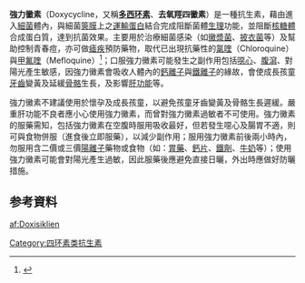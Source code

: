 {{medical}}
{{Infobox Drug
| image=Doxycycline Structural Formulae.png
| width = 260
| IUPAC_name = (2-(amino-hydroxy-methylidene)-4-dimethylamino-5,10,11,12a-tetrahydroxy-6-methyl-4a,5,5a,6-tetrahydro-4H-tetracene-1,3,12-trione
| CAS_number = 564-25-0
| CAS_number_Ref = {{cascite|changed|??}}
| ATC_prefix=J01
| ATC_suffix=AA02
| PubChem=11256
| DrugBank=APRD00597
| C=22 | H=24 | N=2 | O=8
| molecular_weight = 444.435 g/mol
| bioavailability = 100%
| metabolism = 肝脏
| elimination_half-life = 6-11 小時
| excretion = 尿液、粪便
| pregnancy_AU = 
| pregnancy_US = D
| pregnancy_category = 
| legal_AU = 
| legal_UK = POM
| legal_US = Rx-only
| legal_status = 
| routes_of_administration = 口服、牙周、静注、肌注
}}
'''強力黴素'''（Doxycycline，又稱'''[[多西环素|多西环素]]'''、'''去氧羥四黴素'''）是一種抗生素，藉由進入[[細菌|細菌]]體內，與細菌[[筴膜|筴膜]]上之[[運輸蛋白|運輸蛋白]]結合完成阻斷菌體[[生理|生理]]功能，並阻斷[[核糖體|核糖體]]合成蛋白質，達到抗菌效果。主要用於治療細菌感染（如[[黴漿菌|黴漿菌]]、[[披衣菌|披衣菌]]等）及幫助控制青春痘，亦可做[[瘧疾|瘧疾]]預防藥物，取代已出現抗藥性的[[氯喹|氯喹]]（Chloroquine）與[[甲氟喹|甲氟喹]]（Mefloquine）<ref>{{cite web|url=http://www.cdc.gov.tw/ct.asp?xItem=5743&ctNode=1546&mp=1|title=瘧疾預防用藥 (一般大眾)|publisher=中華民國行政院衛生署疾病管制局|date=2009-02-27|accessdate=2009-12-04|archive-url=https://web.archive.org/web/20091018022947/http://www.cdc.gov.tw/ct.asp?xItem=5743&ctNode=1546&mp=1|archive-date=2009-10-18|dead-url=yes}}</ref>；口服強力黴素可能發生之副作用包括[[噁心|噁心]]、[[腹瀉|腹瀉]]、對陽光產生敏感，因強力黴素會吸收人體內的[[鈣離子|鈣離子]]與[[鐵離子|鐵離子]]的緣故，會使成長孩童[[牙齒|牙齒]]變黃及延緩[[骨骼|骨骼]]生長，及影響[[肝功能|肝功能]]等。 

強力黴素不建議使用於懷孕及成長孩童，以避免孩童牙齒變黃及骨骼生長遲緩。嚴重肝功能不良者應小心使用強力黴素，而曾對強力黴素過敏者不可使用。強力黴素的服藥需知，包括強力黴素在空腹時服用吸收最好，但若發生噁心及腸胃不適，則可與食物併服（進食後立即服藥），以減少副作用；服用強力黴素前後兩小時內，勿服用含二價或三價[[陽離子|陽離子]]藥物或食物（如：[[胃藥|胃藥]]、[[鈣片|鈣片]]、[[鐵劑|鐵劑]]、[[牛奶|牛奶]]等）；使用強力黴素可能會對陽光產生過敏，因此服藥後應避免直接日曬，外出時應做好防曬措施。

==参考資料==
{{reflist}}

{{四环素类抗生素}}

[[Category:四环素类抗生素|Category:四环素类抗生素]]

[[af:Doxisiklien|af:Doxisiklien]]